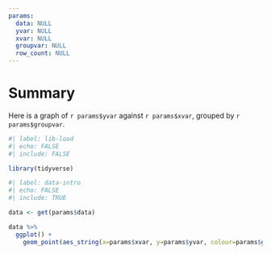 ```yaml
---
params:
  data: NULL
  yvar: NULL
  xvar: NULL
  groupvar: NULL
  row_count: NULL
---
```


# Summary

Here is a graph of `r params$yvar` against `r params$xvar`, grouped by `r params$groupvar`.

```r
#| label: lib-load
#| echo: FALSE
#| include: FALSE

library(tidyverse)
```

```r
#| label: data-intro
#| echo: FALSE
#| include: TRUE

data <- get(params$data)

data %>% 
  ggplot() +
    geom_point(aes_string(x=params$xvar, y=params$yvar, colour=params$groupvar))
```
